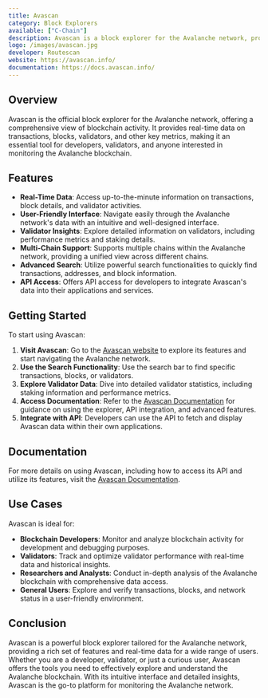 ```yaml
---
title: Avascan
category: Block Explorers
available: ["C-Chain"]
description: Avascan is a block explorer for the Avalanche network, providing real-time data on transactions, blocks, validators, and more.
logo: /images/avascan.jpg
developer: Routescan
website: https://avascan.info/
documentation: https://docs.avascan.info/
---
```


## Overview

Avascan is the official block explorer for the Avalanche network, offering a comprehensive view of blockchain activity. It provides real-time data on transactions, blocks, validators, and other key metrics, making it an essential tool for developers, validators, and anyone interested in monitoring the Avalanche blockchain.

## Features

- **Real-Time Data**: Access up-to-the-minute information on transactions, block details, and validator activities.
- **User-Friendly Interface**: Navigate easily through the Avalanche network's data with an intuitive and well-designed interface.
- **Validator Insights**: Explore detailed information on validators, including performance metrics and staking details.
- **Multi-Chain Support**: Supports multiple chains within the Avalanche network, providing a unified view across different chains.
- **Advanced Search**: Utilize powerful search functionalities to quickly find transactions, addresses, and block information.
- **API Access**: Offers API access for developers to integrate Avascan's data into their applications and services.

## Getting Started

To start using Avascan:

1. **Visit Avascan**: Go to the [Avascan website](https://avascan.info/) to explore its features and start navigating the Avalanche network.
2. **Use the Search Functionality**: Use the search bar to find specific transactions, blocks, or validators.
3. **Explore Validator Data**: Dive into detailed validator statistics, including staking information and performance metrics.
4. **Access Documentation**: Refer to the [Avascan Documentation](https://docs.avascan.info/) for guidance on using the explorer, API integration, and advanced features.
5. **Integrate with API**: Developers can use the API to fetch and display Avascan data within their own applications.

## Documentation

For more details on using Avascan, including how to access its API and utilize its features, visit the [Avascan Documentation](https://docs.avascan.info/).

## Use Cases

Avascan is ideal for:

- **Blockchain Developers**: Monitor and analyze blockchain activity for development and debugging purposes.
- **Validators**: Track and optimize validator performance with real-time data and historical insights.
- **Researchers and Analysts**: Conduct in-depth analysis of the Avalanche blockchain with comprehensive data access.
- **General Users**: Explore and verify transactions, blocks, and network status in a user-friendly environment.

## Conclusion

Avascan is a powerful block explorer tailored for the Avalanche network, providing a rich set of features and real-time data for a wide range of users. Whether you are a developer, validator, or just a curious user, Avascan offers the tools you need to effectively explore and understand the Avalanche blockchain. With its intuitive interface and detailed insights, Avascan is the go-to platform for monitoring the Avalanche network.

